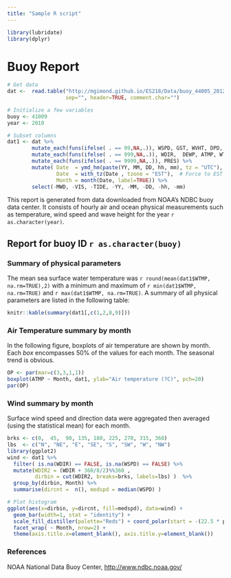 ```yaml
---
title: "Sample R script"
---
```


```r
library(lubridate)
library(dplyr)
```

# Buoy Report

```r
# Get data
dat <-  read.table("http://mgimond.github.io/ES218/Data/buoy_44005_2012.dat", 
                   sep="", header=TRUE, comment.char="")
```

```r
# Initialize a few variables
buoy <- 41009
year <- 2010

# Subset columns
dat1 <- dat %>%
        mutate_each(funs(ifelse( . == 99,NA,.)), WSPD, GST, WVHT, DPD, APD) %>% 
        mutate_each(funs(ifelse( . == 999,NA,.)), WDIR,  DEWP, ATMP, WTMP) %>% 
        mutate_each(funs(ifelse( . == 9999,NA,.)), PRES) %>% 
        mutate( Date  = ymd_hm(paste(YY, MM, DD, hh, mm), tz = "UTC"),
                Date  = with_tz(Date , tzone = "EST"),  # Force to EST 
                Month = month(Date, label=TRUE)) %>%
        select(-MWD, -VIS, -TIDE, -YY, -MM, -DD, -hh, -mm)
```

This report is generated from data downloaded from NOAA's NDBC buoy data center. It consists of hourly air and ocean physical measurements such as temperature, wind speed and wave height for the year `r as.character(year)`.

## Report for buoy ID `r as.character(buoy)`

### Summary of physical parameters

The mean sea surface water temperature was `r round(mean(dat1$WTMP, na.rm=TRUE),2)` with a minimum and maximum of `r min(dat1$WTMP, na.rm=TRUE)` and `r max(dat1$WTMP, na.rm=TRUE)`. A summary of all physical parameters are listed in the following table:
 
 
```r
knitr::kable(summary(dat1[,c(1,2,8,9)]))
```

### Air Temperature summary by month

In the following figure, boxplots of air temperature are shown by month. Each *box* encompasses 50% of the values for each month. The seasonal trend is obvious.

```r
OP <- par(mar=c(3,3,1,1))
boxplot(ATMP ~ Month, dat1, ylab="Air temperature (?C)", pch=20)
par(OP)
```

### Wind summary by month

Surface wind speed and direction data were aggregated then averaged (using the statistical mean) for each month. 

```r

brks <- c(0,  45,  90, 135, 180, 225, 270, 315, 360)
lbs  <- c("N", "NE", "E", "SE", "S", "SW", "W", "NW")
library(ggplot2)
wind <- dat1 %>%
  filter( is.na(WDIR) == FALSE, is.na(WSPD) == FALSE) %>%  
  mutate(WDIR2 = (WDIR + 360/8/2)%%360 , 
         dirbin = cut(WDIR2, breaks=brks, labels=lbs) )  %>%
  group_by(dirbin, Month) %>%
  summarise(dircnt =  n(), medspd = median(WSPD) )

# Plot histogram
ggplot(aes(x=dirbin, y=dircnt, fill=medspd), data=wind) + 
  geom_bar(width=1, stat = "identity") + 
  scale_fill_distiller(palette="Reds") + coord_polar(start = -(22.5 * pi/180)) +
  facet_wrap( ~ Month, nrow=2) + 
  theme(axis.title.x=element_blank(), axis.title.y=element_blank()) 

```

### References
NOAA National Data Buoy  Center, [http://www.ndbc.noaa.gov/](http://www.ndbc.noaa.gov/)


